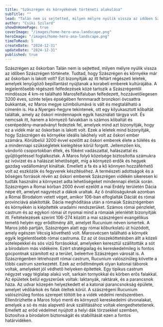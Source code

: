 ```yaml
---
title: "Szászrégen és környékének történeti alakulása"
subTitle: ""
lead: "Talán nem is sejtetted, milyen mélyre nyúlik vissza az időben Szászrégen története. Tudtad, hogy Szászrégen és környéke már az őskorban is lakott volt?"
author: "Csiki Szilard"
showOnHomePage: true
coverImage: "/images/home-hero-ana-landscape.png"
heroImage: "/images/home-hero-ana-landscape.png"
timeToRead: 5
createDate: "2024-12-31"
updateDate: "2024-12-31"
published: true
---
```


<ContentTitle size="xl">
    Szászrégen az őskorban
</ContentTitle>
<ContentTextBlock>
    Talán nem is sejtetted, milyen mélyre nyúlik vissza az időben Szászrégen története. Tudtad, hogy Szászrégen és környéke már az őskorban is lakott volt? Ezt bizonyítják az itt feltárt régészeti leletek, amelyek lenyűgöző bepillantást nyújtanak a korabeli emberek kultúrájába.
</ContentTextBlock>
<ContentTextBlock>
    A legjelentősebb régészeti felfedezések közé tartozik a Szászrégentől mindössze 4 km-re található Marosfelfaluban felfedezett, hozzávetőlegesen 3200 éves, szinte teljes épségében fennmaradt bronzkori övcsattra bukkantak, ez Maros megye szimbólumává is vált és megtalálható a címerén is.
</ContentTextBlock>
<ContentTextBlock>
    Ha a Nyerges-hegyre tekintenek, ott egy kilyukasztott kőbaltát találtak, amely az őskori mindennapok egyik használati tárgya volt. És nemcsak itt, hanem a környező falvakban is számos kőbaltát és cserépedény-maradványt fedeztek fel, amelyek mind azt bizonyítják, hogy ez a vidék már az őskorban is lakott volt.
</ContentTextBlock>
<ContentTextBlock>
    Ezek a leletek mind bizonyítják, hogy Szászrégen és környéke ideális lakóhely volt az őskori ember számára. Körülbelül 3200 évvel ezelőtt az őskori emberek élete a túlélés és a mindennapi szükségletek kielégítése körül forgott. Jellemzően kis, vándorló csoportokban éltek, és főként vadászattal, halászattal és gyűjtögetéssel foglalkoztak.
</ContentTextBlock>
<ContentTextBlock>
    A Maros folyó közelsége biztosította számukra az ivóvizet és a halászat lehetőségét, míg a környező erdők és hegyek gazdag vadállományt kínáltak. Emellett a fa és a kő könnyen hozzáférhető volt az eszközök és fegyverek készítéséhez. A természeti adottságok és a bőséges források révén az őskori emberek Szászrégen vidékén sikeresen ki tudták használni a környezet adta lehetőségeket mindennapi életük során.
</ContentTextBlock>
<ContentTitle size="xl">
    Szászrégen a Romai kórban
</ContentTitle>
<ContentTextBlock>
2000 évvel ezelőtt a mai Erdély területén Dácia népe élt, amelyet nagyrészt a dákok uraltak. Az ő önállóságuknak azonban a Római Birodalom vetett véget, amikor 106-ban elfoglalták Dáciát és római provinciává alakították.
</ContentTextBlock>
<ContentTextBlock>
Dácia meghódítása után a rómaiak Szászrégenben és környékén is kiépítették uradalmi rendszerüket. Számos római pénzlelet, castrum és az egykori római út nyomai mind a rómaiak jelenlétét bizonyítják itt. Feltételezések szerint 106-274 között a mai szászrégeni evangélikus temető helyén egy erődítmény állt, amelyet Rucunium néven ismertek.
</ContentTextBlock>
<ContentTextBlock>
A Maros jobb partján, Szászrégen alatt egy római kőburkolatú út húzódott, amely egészen Vécsig követhető volt. Marosvécsen található a környék egyik legjelentősebb római castruma. Ez az út összeköttetésben állt a közeli sótelepekkel és sós vizű forrásokkal, amelyeken keresztül szállították a sót a birodalom más vidékeire. Ezért stratégiailag és kereskedelmileg is fontos gócpontnak számított ez a terület, beleértve Szászrégen városát is.
</ContentTextBlock>
<ContentTextBlock>
A Szászrégenben létrehozott római castrum, Rucunium valószínűleg követte a többi castrum szerkezetét. Ezek az erődítmények olyan katonai táborok voltak, amelyeket jól védhető helyeken építettek. Egy tipikus castrum négyzet vagy téglalap alakú volt, sarkain tornyokkal és körben erős falakkal. Az épületek belül egyszerűek voltak: laktanyák, raktárak, és a parancsnok háza. Az udvar közepén helyezkedett el a katonai parancsnokság épülete, amelyet védőárkok és falak öleltek körül.
</ContentTextBlock>
<ContentTextBlock>
A szászrégeni Rucunium valószínűleg fontos szerepet töltött be a vidék védelmi rendszerében. Ellenőrizhette a Maros folyó menti és környező kereskedelmi útvonalakat, amelyek a só és más alapvető áruk szállításához voltak elengedhetetlenek. Emellett az erőd védelmet nyújtott a helyi dák törzsekkel szemben, biztosítva a birodalom biztonságát és stabilitását ezen a fontos határvidéken.
</ContentTextBlock>